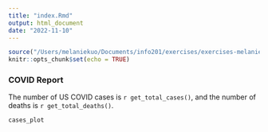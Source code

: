 ```yaml
---
title: "index.Rmd"
output: html_document
date: "2022-11-10"
---
```


```r
source("/Users/melaniekuo/Documents/info201/exercises/exercises-melaniekuo1/x10/rmd-practice-admin-melaniekuo1/source/analysis.R")
knitr::opts_chunk$set(echo = TRUE)
```

### COVID Report

The number of US COVID cases is `r get_total_cases()`, and the number of deaths
is `r get_total_deaths()`. 

```r
cases_plot
```